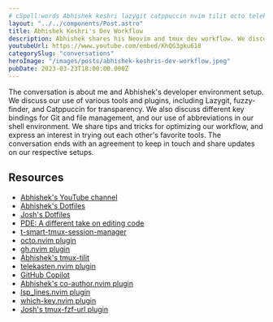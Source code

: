 ```yaml
---
# cSpell:words Abhishek keshri lazygit catppuccin nvim tilit octo telekasten pdes
layout: "../../components/Post.astro"
title: Abhishek Keshri's Dev Workflow
description: Abhishek shares his Neovim and tmux dev workflow. We discuss our use of various tools and plugins to be productive as developers.
youtubeUrl: https://www.youtube.com/embed/KhQG3gku618
categorySlug: "conversations"
heroImage: "/images/posts/abhishek-keshris-dev-workflow.jpeg"
pubDate: 2023-03-23T18:00:00.000Z
---
```


The conversation is about me and Abhishek's developer environment setup. We discuss our use of various tools and plugins, including Lazygit, fuzzy-finder, and Catppuccin for transparency. We also discuss different key bindings for Git and file management, and our use of abbreviations in our shell environment. We share tips and tricks for optimizing our workflow, and express an interest in trying out each other's favorite tools. The conversation ends with an agreement to keep in touch and share updates on our respective setups.

## Resources

- [Abhishek's YouTube channel](https://www.youtube.com/@2kabhishek)
- [Abhishek's Dotfiles](https://github.com/2KAbhishek/Dotfiles)
- [Josh's Dotfiles](https://github.com/joshmedeski/dotfiles)
- [PDE: A different take on editing code](https://www.youtube.com/watch?v=QMVIJhC9Veg)
- [t-smart-tmux-session-manager](https://github.com/joshmedeski/t-smart-tmux-session-manager)
- [octo.nvim plugin](https://github.com/pwntester/octo.nvim)
- [gh.nvim plugin](https://github.com/ldelossa/gh.nvim)
- [Abhishek's tmux-tilit](https://github.com/2kabhishek/tmux-tilit/)
- [telekasten.nvim plugin](https://github.com/renerocksai/telekasten.nvim)
- [GitHub Copilot](https://github.com/features/copilot)
- [Abhishek's co-author.nvim plugin](https://github.com/2KAbhishek/co-author.nvim)
- [lsp_lines.nvim plugin](https://github.com/Maan2003/lsp_lines.nvim)
- [which-key.nvim plugin](https://github.com/folke/which-key.nvim)
- [Josh's tmux-fzf-url plugin](https://github.com/joshmedeski/tmux-fzf-url)

